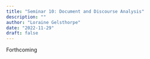 ```yaml
---
title: "Seminar 10: Document and Discourse Analysis"
description: ""
author: "Loraine Gelsthorpe"
date: "2022-11-29"
draft: false
---
```


Forthcoming